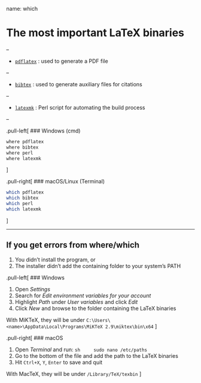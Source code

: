 name: which

# The most important LaTeX binaries

--

- [`pdflatex`](https://linux.die.net/man/1/pdflatex) : used to generate a PDF file

--

- [`bibtex`](https://linux.die.net/man/1/bibtex) : used to generate auxiliary files for citations

--

- [`latexmk`](https://man.cx/latexmk) : Perl script for automating the build process

--

.pull-left[
### Windows (cmd)

```sh
where pdflatex
where bibtex
where perl
where latexmk
```
]

.pull-right[
### macOS/Linux (Terminal)

```sh
which pdflatex
which bibtex
which perl
which latexmk
```
]

---

## If you get errors from where/which

1. You didn't install the program, or
2. The installer didn't add the containing folder to your system's PATH

.pull-left[
### Windows

1. Open *Settings*
2. Search for *Edit environment variables for your account*
3. Highlight *Path* under *User variables* and click *Edit*
4. Click *New* and browse to the folder containing the LaTeX binaries

With MiKTeX, they will be under `C:\Users\<name>\AppData\Local\Programs\MiKTeX 2.9\miktex\bin\x64`
]

.pull-right[
### macOS

1. Open *Terminal* and run:
    ```sh
    sudo nano /etc/paths
    ```
2. Go to the bottom of the file and add the path to the LaTeX binaries
3. Hit `Ctrl+X`, `Y`, `Enter` to save and quit

With MacTeX, they will be under `/Library/TeX/texbin`
]
